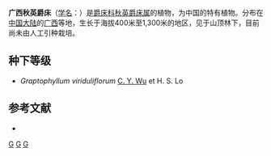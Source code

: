 {{Speciesbox
| taxon = Cosmianthemum guangxiense
| binomial_authority = H. S. Lo et D. Fang
}}

'''广西秋英爵床'''（[[学名|学名]]：{{lang|la|''Cosmianthemum guangxiense''}}）是[[爵床科|爵床科]][[秋英爵床属|秋英爵床属]]的植物，为中国的特有植物。分布在[[中国大陆|中国大陆]]的[[广西|广西]]等地，生长于海拔400米至1,300米的地区，见于山顶林下，目前尚未由人工引种栽培。

== 种下等级 ==
* ''Graptophyllum viriduliflorum'' [[吴征镒|C. Y. Wu]] et H. S. Lo

== 参考文献 ==
<div class="references-small">
* {{cite web| url =http://www.bioinfo.cn/db05/KmzwSpecies.php?action=view&id=56| title =广西秋英爵床| work =《中国高等植物数据库全库》| publisher =中国科学院微生物研究所| author =昆明植物研究所| accessdate =2009-02-20| archive-date =2018-06-28| archive-url =https://web.archive.org/web/20180628204035/http://www.bioinfo.cn/db05/KmzwSpecies.php?action=view| dead-url =yes}}
</div>
{{Taxonbar|from=Q11062488}}

[[Category:秋英爵床属|G]]
[[Category:中国特有植物|G]]
[[Category:广西植物|G]]


{{植物小作品}}